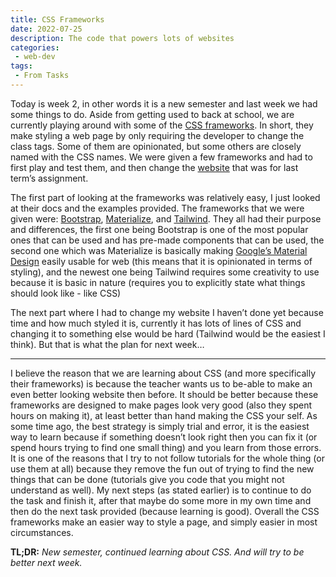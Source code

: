```yaml
---
title: CSS Frameworks
date: 2022-07-25
description: The code that powers lots of websites
categories:
 - web-dev
tags:
 - From Tasks
---
```


Today is week 2, in other words it is a new semester and last week we had some things to do. Aside from getting used to back at school, we are currently playing around with some of the [CSS frameworks](https://en.wikipedia.org/wiki/CSS_framework). In short, they make styling a web page by only requiring the developer to change the class tags. Some of them are opinionated, but some others are closely named with the CSS names. We were given a few frameworks and had to first play and test them, and then change the [website](https://github.com/Michael-Schoo/Danko) that was for last term’s assignment.

The first part of looking at the frameworks was relatively easy, I just looked at their docs and the examples provided. The frameworks that we were given were: [Bootstrap](https://getbootstrap.com/), [Materialize](https://materializecss.com/), and [Tailwind](https://tailwindcss.com/). They all had their purpose and differences, the first one being Bootstrap is one of the most popular ones that can be used and has pre-made components that can be used, the second one which was Materialize is basically making [Google’s Material Design](https://material.io/) easily usable for web (this means that it is opinionated in terms of styling), and the newest one being Tailwind requires some creativity to use because it is basic in nature (requires you to explicitly state what things should look like - like CSS)

The next part where I had to change my website I haven’t done yet because time and how much styled it is, currently it has lots of lines of CSS and changing it to something else would be hard (Tailwind would be the easiest I think). But that is what the plan for next week…

---

I believe the reason that we are learning about CSS (and more specifically their frameworks) is because the teacher wants us to be-able to make an even better looking website then before. It should be better because these frameworks are designed to make pages look very good (also they spent hours on making it), at least better than hand making the CSS your self. As some time ago, the best strategy is simply trial and error, it is the easiest way to learn because if something doesn’t look right then you can fix it (or spend hours trying to find one small thing) and you learn from those errors. It is one of the reasons that I try to not follow tutorials for the whole thing (or use them at all) because they remove the fun out of trying to find the new things that can be done (tutorials give you code that you might not understand as well). My next steps (as stated earlier) is to continue to do the task and finish it, after that maybe do some more in my own time and then do the next task provided (because learning is good). Overall the CSS frameworks make an easier way to style a page, and simply easier in most circumstances.

**TL;DR:** *New semester, continued learning about CSS. And will try to be better next week.*

